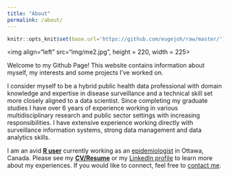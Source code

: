 ```yaml
---
title: "About"
permalink: /about/
---
```


```r
knitr::opts_knit$set(base.url='https://github.com/eugejoh/raw/master/')
```

\<img align="left" src="img/me2.jpg", height = 220, width = 225>

Welcome to my Github Page! This website contains information about myself, my interests and some projects I've worked on.

I consider myself to be a hybrid public health data professional with domain knowledge and expertise in disease surveillance and a technical skill set more closely aligned to a data scientist. Since completing my graduate studies I have over 6 years of experience working in various multidisciplinary research and public sector settings with increasing responsibilities. I have extensive experience working directly with surveillance information systems, strong data management and data analytics skills.

I am an avid [**R user**](https://www.r-project.org/) currently working as an [epidemiologist](https://www.bmj.com/about-bmj/resources-readers/publications/epidemiology-uninitiated/1-what-epidemiology){target="_blank"} in Ottawa, Canada. Please see my **[CV/Resume](CV_resume_eugene_joh.pdf)** or my [LinkedIn profile](https://www.linkedin.com/in/eugejoh) to learn more about my experiences. If you would like to connect, feel free to [contact me](contact.html).


